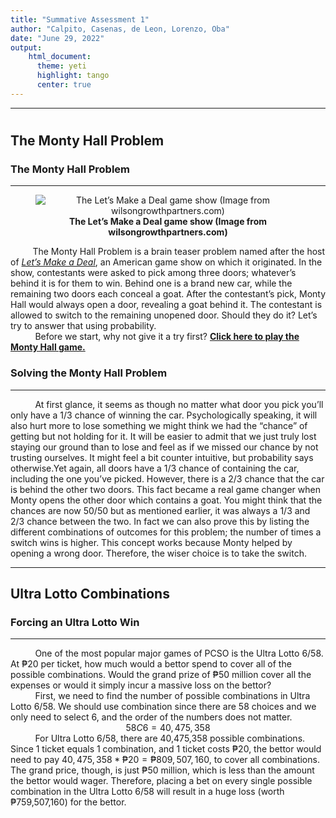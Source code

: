 ```yaml
---
title: "Summative Assessment 1"
author: "Calpito, Casenas, de Leon, Lorenzo, Oba"
date: "June 29, 2022"
output:
    html_document:
      theme: yeti
      highlight: tango
      center: true
---
```

***
# {.tabset .tabset-fade}

## **The Monty Hall Problem**
### **The Monty Hall Problem**
***

<center>
![**The Let's Make a Deal game show (Image from wilsongrowthpartners.com)**](http://www.wilsongrowthpartners.com/wp-content/uploads/2017/10/Lets-Make-a-Deal.jpg)
</center>

|          The Monty Hall Problem is a brain teaser problem named after the host of *[Let's Make a Deal](https://en.wikipedia.org/wiki/Let%27s_Make_a_Deal)*, an American game show on which it originated. In the show, contestants were asked to pick among three doors; whatever's behind it is for them to win. Behind one is a brand new car, while the remaining two doors each conceal a goat. After the contestant's pick, Monty Hall would always open a door, revealing a goat behind it. The contestant is allowed to switch to the remaining unopened door. Should they do it? Let's try to answer that using probability.
|           Before we start, why not give it a try first? [**Click here to play the Monty Hall game.**](https://math.andyou.com/tools/montyhallsimulator/montysim.htm)

### **Solving the Monty Hall Problem**
***
|           At first glance, it seems as though no matter what door you pick you'll only have a 1/3 chance of winning the car. Psychologically speaking, it will also hurt more to lose something we might think we had the "chance" of getting but not holding for it. It will be easier to admit that we just truly lost staying our ground than to lose and feel as if we missed our chance by not trusting ourselves. It might feel a bit counter intuitive, but probability says otherwise.Yet again, all doors have a 1/3 chance of containing the car, including the one you've picked. However, there is a 2/3 chance that the car is behind the other two doors. This fact became a real game changer when Monty opens the other door which contains a goat. You might think that the chances are now 50/50 but as mentioned earlier, it was always a 1/3 and 2/3 chance between the two. In fact we can also prove this by listing the different combinations of outcomes for this problem; the number of times a switch wins is higher. This concept works because Monty helped by opening a wrong door. Therefore, the wiser choice is to take the switch.



***
## **Ultra Lotto Combinations**
### **Forcing an Ultra Lotto Win**
***
|           One of the most popular major games of PCSO is the Ultra Lotto 6/58. At ₱20 per ticket, how much would a bettor spend to cover all of the possible combinations. Would the grand prize of ₱50 million cover all the expenses or would it simply incur a massive loss on the bettor?


|           First, we need to find the number of possible combinations in Ultra Lotto 6/58. We should use combination since there are 58 choices and we only need to select 6, and the order of the numbers does not matter.
<center>
$58C6 = 40,475,358$ 
</center>
|           For Ultra Lotto 6/58, there are 40,475,358 possible combinations. Since 1 ticket equals 1 combination, and 1 ticket costs ₱20, the bettor would need to pay $40,475,358 * ₱20 = ₱809,507,160$, to cover all combinations. The grand price, though, is just ₱50 million, which is less than the amount the bettor would wager. Therefore, placing a bet on every single possible combination in the Ultra Lotto 6/58 will result in a huge loss (worth ₱759,507,160) for the bettor.


